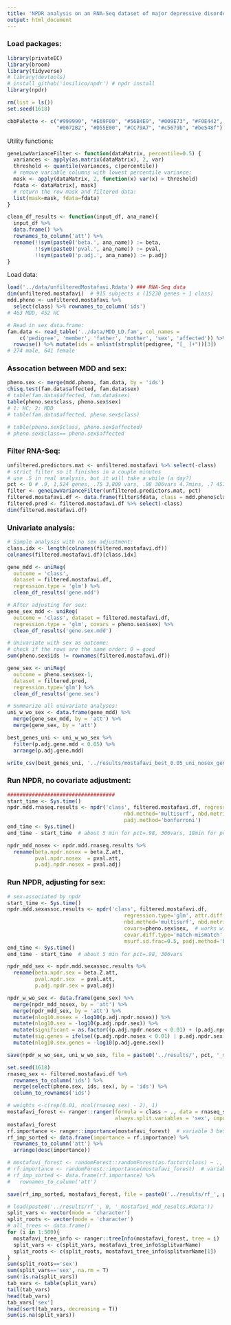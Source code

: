 ```yaml
---
title: 'NPDR analysis on an RNA-Seq dataset of major depressive disorder'
output: html_document
---
```


### Load packages:

```r
library(privateEC)
library(broom)
library(tidyverse)
# library(devtools)
# install_github('insilico/npdr') # npdr install
library(npdr)

rm(list = ls())
set.seed(1618)

cbbPalette <- c("#999999", "#E69F00", "#56B4E9", "#009E73", "#F0E442", 
                "#0072B2", "#D55E00", "#CC79A7", "#c5679b", "#be548f")
```


Utility functions:

```r
geneLowVarianceFilter <- function(dataMatrix, percentile=0.5) {
  variances <- apply(as.matrix(dataMatrix), 2, var)
  threshold <- quantile(variances, c(percentile))
  # remove variable columns with lowest percentile variance:
  mask <- apply(dataMatrix, 2, function(x) var(x) > threshold)
  fdata <- dataMatrix[, mask]
  # return the row mask and filtered data:
  list(mask=mask, fdata=fdata)
}

clean_df_results <- function(input_df, ana_name){
  input_df %>%
  data.frame() %>%
  rownames_to_column('att') %>%
  rename(!!sym(paste0('beta.', ana_name)) := beta,
         !!sym(paste0('pval.', ana_name)) := pval,
         !!sym(paste0('p.adj.', ana_name)) := p.adj)
}
```


Load data:

```r
load('../data/unfilteredMostafavi.Rdata') ### RNA-Seq data
dim(unfiltered.mostafavi)  # 915 subjects x (15230 genes + 1 class)
mdd.pheno <- unfiltered.mostafavi %>% 
  select(class) %>% rownames_to_column('ids') 
# 463 MDD, 452 HC

# Read in sex data.frame:
fam.data <- read_table('../data/MDD_LD.fam', col_names = 
    c('pedigree', 'member', 'father', 'mother', 'sex', 'affected')) %>% 
  rowwise() %>% mutate(ids = unlist(strsplit(pedigree, "[_ ]+"))[3])
# 274 male, 641 female
```


### Assocation between MDD and sex:

```r
pheno.sex <- merge(mdd.pheno, fam.data, by = 'ids')
chisq.test(fam.data$affected, fam.data$sex)
# table(fam.data$affected, fam.data$sex)
table(pheno.sex$class, pheno.sex$sex)
# 1: HC; 2: MDD
# table(fam.data$affected, pheno.sex$class)

# table(pheno.sex$class, pheno.sex$affected)
# pheno.sex$class== pheno.sex$affected
```


### Filter RNA-Seq:

```r
unfiltered.predictors.mat <- unfiltered.mostafavi %>% select(-class)
# strict filter so it finishes in a couple minutes
# use .5 in real analysis, but it will take a while (a day?)
pct <- 0 # .9, 1,524 genes, .75 3,809 vars, .98 306vars 4.7mins, .7 4570vars
filter <- geneLowVarianceFilter(unfiltered.predictors.mat, pct)
filtered.mostafavi.df <- data.frame(filter$fdata, class = mdd.pheno$class)
filtered.pred <- filtered.mostafavi.df %>% select(-class)
dim(filtered.mostafavi.df)
```


### Univariate analysis:

```r
# Simple analysis with no sex adjustment:
class.idx <- length(colnames(filtered.mostafavi.df))
colnames(filtered.mostafavi.df)[class.idx]

gene_mdd <- uniReg(
  outcome = 'class', 
  dataset = filtered.mostafavi.df, 
  regression.type = 'glm') %>%
  clean_df_results('gene.mdd')

# After adjusting for sex:
gene_sex_mdd <- uniReg(
  outcome = 'class', dataset = filtered.mostafavi.df, 
  regression.type = 'glm', covars = pheno.sex$sex) %>%
  clean_df_results('gene.sex.mdd')

# Univariate with sex as outcome:
# check if the rows are the same order: 0 = good
sum(pheno.sex$ids != rownames(filtered.mostafavi.df))

gene_sex <- uniReg(
  outcome = pheno.sex$sex-1,
  dataset = filtered.pred,
  regression.type='glm') %>%
  clean_df_results('gene.sex')

# Summarize all univariate analyses:
uni_w_wo_sex <- data.frame(gene_mdd) %>%
  merge(gene_sex_mdd, by = 'att') %>%
  merge(gene_sex, by = 'att')

best_genes_uni <- uni_w_wo_sex %>%
  filter(p.adj.gene.mdd < 0.05) %>%
  arrange(p.adj.gene.mdd) 

write_csv(best_genes_uni, '../results/mostafavi_best_0.05_uni_nosex_genes.csv')

```


### Run NPDR, no covariate adjustment:

```r
################################### 
start_time <- Sys.time()
npdr.mdd.rnaseq.results <- npdr('class', filtered.mostafavi.df, regression.type='glm', attr.diff.type='numeric-abs',
                                      nbd.method='multisurf', nbd.metric = 'manhattan', msurf.sd.frac=0.5,
                                      padj.method='bonferroni')
end_time <- Sys.time()
end_time - start_time  # about 5 min for pct=.98, 306vars, 18min for pct=.9 and 1524 vars

npdr_mdd_nosex <- npdr.mdd.rnaseq.results %>%
  rename(beta.npdr.nosex = beta.Z.att,
         pval.npdr.nosex  = pval.att,
         p.adj.npdr.nosex = pval.adj)
```

### Run NPDR, adjusting for sex:

```r
# sex-associated by npdr
start_time <- Sys.time()
npdr.mdd.sexassoc.results <- npdr('class', filtered.mostafavi.df, 
                                      regression.type='glm', attr.diff.type='numeric-abs',
                                      nbd.method='multisurf', nbd.metric = 'manhattan',
                                      covars=pheno.sex$sex,  # works with sex.covar.mat as well
                                      covar.diff.type='match-mismatch', # for categorical covar like sex
                                      msurf.sd.frac=0.5, padj.method='bonferroni')
end_time <- Sys.time()
end_time - start_time  # about 5 min for pct=.98, 306vars

npdr_mdd_sex <- npdr.mdd.sexassoc.results %>%
  rename(beta.npdr.sex = beta.Z.att,
         pval.npdr.sex  = pval.att,
         p.adj.npdr.sex = pval.adj)
```


```r
npdr_w_wo_sex <- data.frame(gene_sex) %>%
  merge(npdr_mdd_nosex, by = 'att') %>%
  merge(npdr_mdd_sex, by = 'att') %>%
  mutate(nlog10.nosex = -log10(p.adj.npdr.nosex)) %>%
  mutate(nlog10.sex = -log10(p.adj.npdr.sex)) %>%
  mutate(significant = as.factor((p.adj.npdr.nosex < 0.01) + (p.adj.npdr.sex < 0.01))) %>%
  mutate(sig.genes = ifelse((p.adj.npdr.nosex < 0.01) | p.adj.npdr.sex < 0.01, att, NA)) %>%
  mutate(nlog10.sex.genes = -log10(p.adj.gene.sex))

save(npdr_w_wo_sex, uni_w_wo_sex, file = paste0('../results/', pct, '_mostafavi_mdd_results.Rdata'))
```


```r
set.seed(1618)
rnaseq_sex <- filtered.mostafavi.df %>%
  rownames_to_column('ids') %>%
  merge(select(pheno.sex, ids, sex), by = 'ids') %>%
  column_to_rownames('ids')

# weights <-c(rep(0.01, ncol(rnaseq_sex) - 2), 1)
mostafavi_forest <- ranger::ranger(formula = class ~ ., data = rnaseq_sex,
                                   always.split.variables = 'sex', importance = 'permutation')
mostafavi_forest
rf.importance <- ranger::importance(mostafavi_forest)  # variable 3 best
rf_imp_sorted <- data.frame(importance = rf.importance) %>%
  rownames_to_column('att') %>%
  arrange(desc(importance))

# mostafavi_forest <- randomForest::randomForest(as.factor(class) ~ ., data = filtered.mostafavi.df, importance = T)
# rf.importance <- randomForest::importance(mostafavi_forest)  # variable 3 best
# rf_imp_sorted <- data.frame(rf.importance) %>%
#   rownames_to_column('att') 

save(rf_imp_sorted, mostafavi_forest, file = paste0('../results/rf_', pct, '_mostafavi_mdd_results.Rdata'))
```

```r
# load(paste0('../results/rf_', 0, '_mostafavi_mdd_results.Rdata'))
split_vars <- vector(mode = 'character')
split_roots <- vector(mode = 'character')
# all_trees <- data.frame()
for (i in 1:500){
  mostafavi_tree_info <- ranger::treeInfo(mostafavi_forest, tree = i)
  split_vars <- c(split_vars, mostafavi_tree_info$splitvarName)
  split_roots <- c(split_roots, mostafavi_tree_info$splitvarName[1])
}
sum(split_roots=='sex')
sum(split_vars=='sex', na.rm = T)
sum(!is.na(split_vars))
tab_vars <- table(split_vars)
tail(tab_vars)
head(tab_vars)
tab_vars['sex']
head(sort(tab_vars, decreasing = T))
sum(is.na(split_vars))

```

